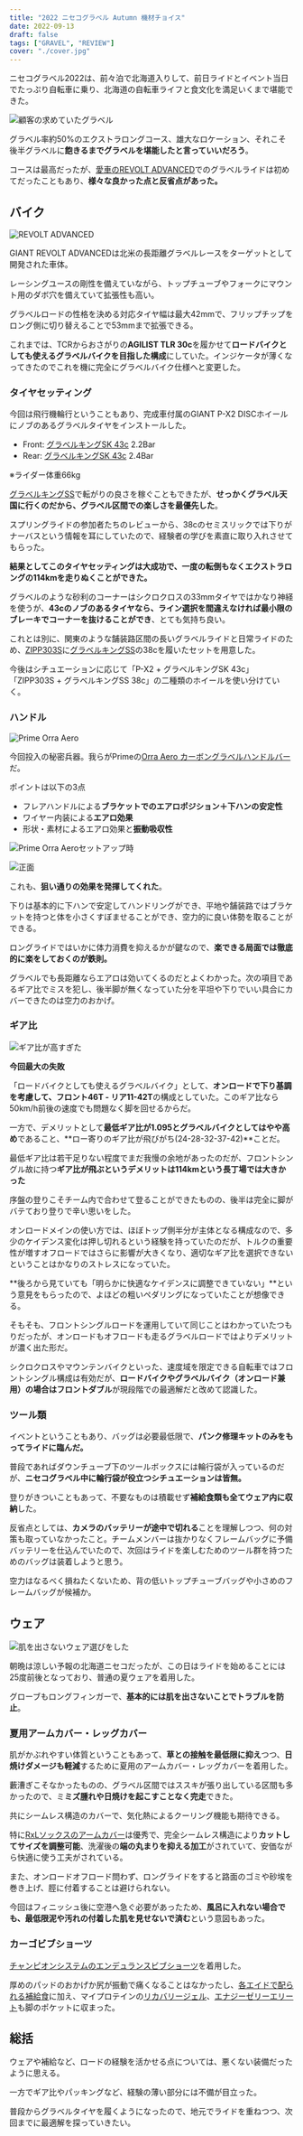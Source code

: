 ```yaml
---
title: "2022 ニセコグラベル Autumn 機材チョイス"
date: 2022-09-13
draft: false
tags: ["GRAVEL", "REVIEW"]
cover: "./cover.jpg"
---
```


ニセコグラベル2022は、前々泊で北海道入りして、前日ライドとイベント当日でたっぷり自転車に乗り、北海道の自転車ライフと食文化を満足いくまで堪能できた。

<LinkBox url="https://blog.gensobunya.net/post/2022/09/nisekogravel22_1/" />

<LinkBox url="https://blog.gensobunya.net/post/2022/09/nisekogravel22_2/" />

![顧客の求めていたグラベル](./gravel.jpg)

グラベル率約50%のエクストラロングコース、雄大なロケーション、それこそ後半グラベルに**飽きるまでグラベルを堪能したと言っていいだろう**。

コースは最高だったが、[愛車のREVOLT ADVANCED](https://blog.gensobunya.net/post/2022/04/revolot_adv22_review/)でのグラベルライドは初めてだったこともあり、**様々な良かった点と反省点があった。**

## バイク

![REVOLT ADVANCED](./revolt.jpg)

<LinkBox url="https://blog.gensobunya.net/post/2022/04/revolot_adv22_review/" />

GIANT REVOLT ADVANCEDは北米の長距離グラベルレースをターゲットとして開発された車体。

レーシングユースの剛性を備えていながら、トップチューブやフォークにマウント用のダボ穴を備えていて拡張性も高い。

グラベルロードの性格を決める対応タイヤ幅は最大42mmで、フリップチップをロング側に切り替えることで53mmまで拡張できる。

これまでは、TCRからおさがりの**AGILIST TLR 30c**を履かせて**ロードバイクとしても使えるグラベルバイクを目指した構成**にしていた。インジケータが薄くなってきたのでこれを機に完全にグラベルバイク仕様へと変更した。

### タイヤセッティング

今回は飛行機輪行ということもあり、完成車付属のGIANT P-X2 DISCホイールにノブのあるグラベルタイヤをインストールした。

- Front: [グラベルキングSK 43c](https://amzn.to/3U2z4ji) 2.2Bar
- Rear: [グラベルキングSK 43c](https://amzn.to/3U2z4ji) 2.4Bar

※ライダー体重66kg

<LinkBox url="https://www.amazon.co.jp/dp/B07D6WP95G/" isAmazonLink />

[グラベルキングSS](https://amzn.to/3d4VBvu)で転がりの良さを稼ぐこともできたが、**せっかくグラベル天国に行くのだから、グラベル区間での楽しさを最優先した**。

スプリングライドの参加者たちのレビューから、38cのセミスリックでは下りがナーバスという情報を耳にしていたので、経験者の学びを素直に取り入れさせてもらった。

**結果としてこのタイヤセッティングは大成功で、一度の転倒もなくエクストラロングの114kmを走りぬくことができた。**

グラベルのような砂利のコーナーはシクロクロスの33mmタイヤではかなり神経を使うが、**43cのノブのあるタイヤなら、ライン選択を間違えなければ最小限のブレーキでコーナーを抜けることができ**、とても気持ち良い。

これとは別に、関東のような舗装路区間の長いグラベルライドと日常ライドのため、[ZIPP303S](https://paypaymall.yahoo.co.jp/store/qbei/item/pc-810594/)に[グラベルキングSS](https://amzn.to/3d4VBvu)の38cを履いたセットを用意した。

今後はシチュエーションに応じて「P-X2 + グラベルキングSK 43c」「ZIPP303S + グラベルキングSS 38c」の二種類のホイールを使い分けていく。

### ハンドル

![Prime Orra Aero](./orra_aero.jpg)

今回投入の秘密兵器。我らがPrimeの[Orra Aero カーボングラベルハンドルバー](https://www.wiggle.jp/prime-orra-aero-%E3%82%AB%E3%83%BC%E3%83%9C%E3%83%B3%E3%82%B0%E3%83%A9%E3%83%99%E3%83%AB%E3%83%8F%E3%83%B3%E3%83%89%E3%83%AB%E3%83%90%E3%83%BC)だ。

<LinkBox url="https://www.wiggle.jp/prime-orra-aero-%E3%82%AB%E3%83%BC%E3%83%9C%E3%83%B3%E3%82%B0%E3%83%A9%E3%83%99%E3%83%AB%E3%83%8F%E3%83%B3%E3%83%89%E3%83%AB%E3%83%90%E3%83%BC" />

ポイントは以下の3点

- フレアハンドルによる**ブラケットでのエアロポジション＋下ハンの安定性**
- ワイヤー内装による**エアロ効果**
- 形状・素材によるエアロ効果と**振動吸収性**

![Prime Orra Aeroセットアップ時](./cameras.jpg)

![正面](./set.jpg)

これも、**狙い通りの効果を発揮してくれた**。

下りは基本的に下ハンで安定してハンドリングができ、平地や舗装路ではブラケットを持つと体を小さくすぼませることができ、空力的に良い体勢を取ることができる。

ロングライドではいかに体力消費を抑えるかが鍵なので、**楽できる局面では徹底的に楽をしておくのが鉄則。**

グラベルでも長距離ならエアロは効いてくるのだとよくわかった。次の項目であるギア比でミスを犯し、後半脚が無くなっていた分を平坦や下りでいい具合にカバーできたのは空力のおかげ。

### ギア比

![ギア比が高すぎた](./gear_ratio.jpg)

**今回最大の失敗**

「ロードバイクとしても使えるグラベルバイク」として、**オンロードで下り基調を考慮して、フロント46T - リア11-42T**の構成としていた。このギア比なら50km/h前後の速度でも問題なく脚を回せるからだ。

一方で、デメリットとして**最低ギア比が1.095とグラベルバイクとしてはやや高め**であること、**ロー寄りのギア比が飛びがち(24-28-32-37-42)**ことだ。

最低ギア比は若干足りない程度でまだ我慢の余地があったのだが、フロントシングル故に持つ**ギア比が飛ぶというデメリットは114kmという長丁場では大きかった**

序盤の登りこそチーム内で合わせて登ることができたものの、後半は完全に脚がバテており登りで辛い思いをした。

オンロードメインの使い方では、ほぼトップ側半分が主体となる構成なので、多少のケイデンス変化は押し切れるという経験を持っていたのだが、トルクの重要性が増すオフロードではさらに影響が大きくなり、適切なギア比を選択できないということはかなりのストレスになっていた。

**後ろから見ていても「明らかに快適なケイデンスに調整できていない」**という意見をもらったので、よほどの粗いペダリングになっていたことが想像できる。

<LinkBox url="https://blog.gensobunya.net/post/2021/10/single_road_longterm/" />

そもそも、フロントシングルロードを運用していて同じことはわかっていたつもりだったが、オンロードもオフロードも走るグラベルロードではよりデメリットが濃く出た形だ。

シクロクロスやマウンテンバイクといった、速度域を限定できる自転車ではフロントシングル構成は有効だが、**ロードバイクやグラベルバイク（オンロード兼用）の場合はフロントダブル**が現段階での最適解だと改めて認識した。

### ツール類

イベントということもあり、バッグは必要最低限で、**パンク修理キットのみをもってライドに臨んだ。**

普段であればダウンチューブ下のツールボックスには輪行袋が入っているのだが、**ニセコグラベル中に輪行袋が役立つシチュエーションは皆無。**

登りがきついこともあって、不要なものは積載せず**補給食類も全てウェア内に収納**した。

反省点としては、**カメラのバッテリーが途中で切れる**ことを理解しつつ、何の対策も取っていなかったこと。チームメンバーは抜かりなくフレームバッグに予備バッテリーを仕込んでいたので、次回はライドを楽しむためのツール群を持つためのバッグは装着しようと思う。

空力はなるべく損ねたくないため、背の低いトップチューブバッグや小さめのフレームバッグが候補か。

## ウェア

![肌を出さないウェア選びをした](./wear.jpg)

朝晩は涼しい予報の北海道ニセコだったが、この日はライドを始めることには25度前後となっており、普通の夏ウェアを着用した。

グローブもロングフィンガーで、**基本的には肌を出さないことでトラブルを防止**。

### 夏用アームカバー・レッグカバー

肌がかぶれやすい体質ということもあって、**草との接触を最低限に抑え**つつ、**日焼けダメージも軽減**するために夏用のアームカバー・レッグカバーを着用した。

藪漕ぎこそなかったものの、グラベル区間ではススキが張り出している区間も多かったので、ミ**ミズ腫れや日焼けを起こすことなく完走**できた。

<LinkBox url="https://www.amazon.co.jp/gp/product/B01MXTBQ8U/" isAmazonLink />

<LinkBox url="https://www.giant.co.jp/giant23/acc_datail.php?p_id=A0002338" />

共にシームレス構造のカバーで、気化熱によるクーリング機能も期待できる。

特に[RxLソックスのアームカバー](https://amzn.to/3xo7Tpm)は優秀で、完全シームレス構造により**カットしてサイズを調整可能**、洗濯後の**端の丸まりを抑える加工**がされていて、安価ながら快適に使う工夫がされている。

また、オンロードオフロード問わず、ロングライドをすると路面のゴミや砂埃を巻き上げ、脛に付着することは避けられない。

今回はフィニッシュ後に空港へ急ぐ必要があったため、**風呂に入れない場合でも、最低限泥や汚れの付着した肌を見せないで済む**という意図もあった。

### カーゴビブショーツ

[チャンピオンシステムのエンデュランスビブショーツ](https://champsys.shop/collections/mens-shorts-bibshorts/products/performance-endurance-bibshorts-unison-mens)を着用した。

<LinkBox url="https://blog.gensobunya.net/post/2022/08/champ_sys_cargo/" />

厚めのパッドのおかげか尻が振動で痛くなることはなかったし、[各エイドで配られる補給食](https://amzn.to/3de1xlP)に加え、マイプロテインの[リカバリージェル](https://px.a8.net/svt/ejp?a8mat=3N3PXV+GF7GHE+45DI+BW0YB&a8ejpredirect=https%3A%2F%2Fwww.myprotein.jp%2Fsports-nutrition%2Frecovery-gel-elite%2F11214831.html)、[エナジーゼリーエリート](https://px.a8.net/svt/ejp?a8mat=3N3PXV+GF7GHE+45DI+BW0YB&a8ejpredirect=https%3A%2F%2Fwww.myprotein.jp%2Fsports-nutrition%2Fenergy-gel-elite-12-pack%2F11271257.html)も脚のポケットに収まった。

## 総括

ウェアや補給など、ロードの経験を活かせる点については、悪くない装備だったように思える。

一方でギア比やパッキングなど、経験の薄い部分には不備が目立った。

普段からグラベルタイヤを履くようになったので、地元でライドを重ねつつ、次回までに最適解を探っていきたい。
